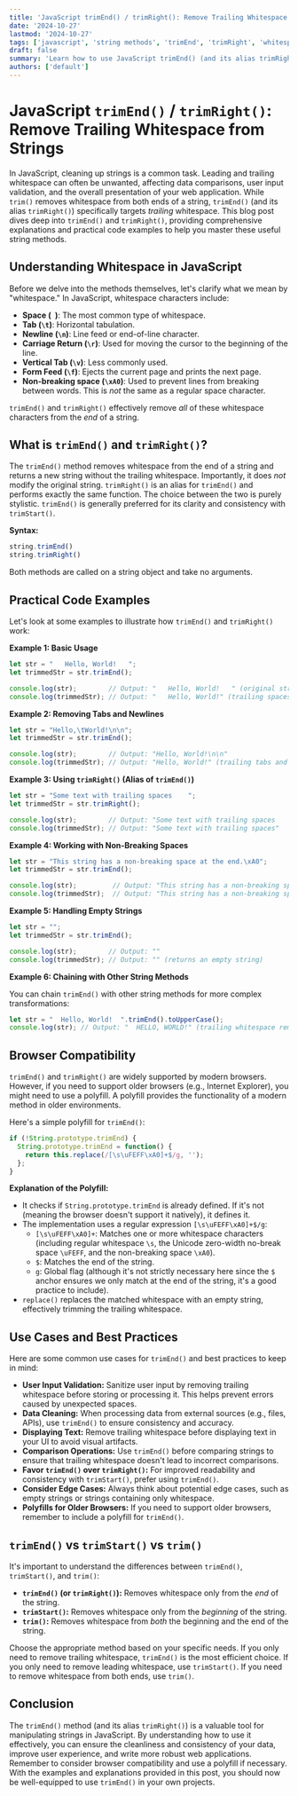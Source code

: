 ```yaml
---
title: 'JavaScript trimEnd() / trimRight(): Remove Trailing Whitespace from Strings'
date: '2024-10-27'
lastmod: '2024-10-27'
tags: ['javascript', 'string methods', 'trimEnd', 'trimRight', 'whitespace', 'string manipulation', 'web development']
draft: false
summary: 'Learn how to use JavaScript trimEnd() (and its alias trimRight()) to effectively remove trailing whitespace from strings. Includes practical code examples and explanations.'
authors: ['default']
---
```


# JavaScript `trimEnd()` / `trimRight()`: Remove Trailing Whitespace from Strings

In JavaScript, cleaning up strings is a common task.  Leading and trailing whitespace can often be unwanted, affecting data comparisons, user input validation, and the overall presentation of your web application. While `trim()` removes whitespace from both ends of a string, `trimEnd()` (and its alias `trimRight()`) specifically targets *trailing* whitespace. This blog post dives deep into `trimEnd()` and `trimRight()`, providing comprehensive explanations and practical code examples to help you master these useful string methods.

## Understanding Whitespace in JavaScript

Before we delve into the methods themselves, let's clarify what we mean by "whitespace." In JavaScript, whitespace characters include:

*   **Space (` `)**: The most common type of whitespace.
*   **Tab (`\t`)**:  Horizontal tabulation.
*   **Newline (`\n`)**:  Line feed or end-of-line character.
*   **Carriage Return (`\r`)**:  Used for moving the cursor to the beginning of the line.
*   **Vertical Tab (`\v`)**:  Less commonly used.
*   **Form Feed (`\f`)**:  Ejects the current page and prints the next page.
*   **Non-breaking space (`\xA0`)**:  Used to prevent lines from breaking between words.  This is *not* the same as a regular space character.

`trimEnd()` and `trimRight()` effectively remove *all* of these whitespace characters from the *end* of a string.

## What is `trimEnd()` and `trimRight()`?

The `trimEnd()` method removes whitespace from the end of a string and returns a new string without the trailing whitespace.  Importantly, it does *not* modify the original string.  `trimRight()` is an alias for `trimEnd()` and performs exactly the same function. The choice between the two is purely stylistic.  `trimEnd()` is generally preferred for its clarity and consistency with `trimStart()`.

**Syntax:**

```javascript
string.trimEnd()
string.trimRight()
```

Both methods are called on a string object and take no arguments.

## Practical Code Examples

Let's look at some examples to illustrate how `trimEnd()` and `trimRight()` work:

**Example 1: Basic Usage**

```javascript
let str = "   Hello, World!   ";
let trimmedStr = str.trimEnd();

console.log(str);        // Output: "   Hello, World!   " (original string unchanged)
console.log(trimmedStr); // Output: "   Hello, World!" (trailing spaces removed)
```

**Example 2: Removing Tabs and Newlines**

```javascript
let str = "Hello,\tWorld!\n\n";
let trimmedStr = str.trimEnd();

console.log(str);        // Output: "Hello,	World!\n\n"
console.log(trimmedStr); // Output: "Hello,	World!" (trailing tabs and newlines removed)
```

**Example 3: Using `trimRight()` (Alias of `trimEnd()`)**

```javascript
let str = "Some text with trailing spaces    ";
let trimmedStr = str.trimRight();

console.log(str);        // Output: "Some text with trailing spaces    "
console.log(trimmedStr); // Output: "Some text with trailing spaces"
```

**Example 4:  Working with Non-Breaking Spaces**

```javascript
let str = "This string has a non-breaking space at the end.\xA0";
let trimmedStr = str.trimEnd();

console.log(str);         // Output: "This string has a non-breaking space at the end. " (you might not *see* the NBSP)
console.log(trimmedStr);  // Output: "This string has a non-breaking space at the end." (NBSP removed)
```

**Example 5: Handling Empty Strings**

```javascript
let str = "";
let trimmedStr = str.trimEnd();

console.log(str);        // Output: ""
console.log(trimmedStr); // Output: "" (returns an empty string)
```

**Example 6:  Chaining with Other String Methods**

You can chain `trimEnd()` with other string methods for more complex transformations:

```javascript
let str = "  Hello, World!  ".trimEnd().toUpperCase();
console.log(str); // Output: "  HELLO, WORLD!" (trailing whitespace removed, then converted to uppercase)
```

## Browser Compatibility

`trimEnd()` and `trimRight()` are widely supported by modern browsers.  However, if you need to support older browsers (e.g., Internet Explorer), you might need to use a polyfill.  A polyfill provides the functionality of a modern method in older environments.

Here's a simple polyfill for `trimEnd()`:

```javascript
if (!String.prototype.trimEnd) {
  String.prototype.trimEnd = function() {
    return this.replace(/[\s\uFEFF\xA0]+$/g, '');
  };
}
```

**Explanation of the Polyfill:**

*   It checks if `String.prototype.trimEnd` is already defined.  If it's not (meaning the browser doesn't support it natively), it defines it.
*   The implementation uses a regular expression `[\s\uFEFF\xA0]+$/g`:
    *   `[\s\uFEFF\xA0]+`:  Matches one or more whitespace characters (including regular whitespace `\s`, the Unicode zero-width no-break space `\uFEFF`, and the non-breaking space `\xA0`).
    *   `$`:  Matches the end of the string.
    *   `g`:  Global flag (although it's not strictly necessary here since the `$` anchor ensures we only match at the end of the string, it's a good practice to include).
*   `replace()` replaces the matched whitespace with an empty string, effectively trimming the trailing whitespace.

## Use Cases and Best Practices

Here are some common use cases for `trimEnd()` and best practices to keep in mind:

*   **User Input Validation:**  Sanitize user input by removing trailing whitespace before storing or processing it. This helps prevent errors caused by unexpected spaces.
*   **Data Cleaning:**  When processing data from external sources (e.g., files, APIs), use `trimEnd()` to ensure consistency and accuracy.
*   **Displaying Text:** Remove trailing whitespace before displaying text in your UI to avoid visual artifacts.
*   **Comparison Operations:**  Use `trimEnd()` before comparing strings to ensure that trailing whitespace doesn't lead to incorrect comparisons.
*   **Favor `trimEnd()` over `trimRight()`:** For improved readability and consistency with `trimStart()`, prefer using `trimEnd()`.
*   **Consider Edge Cases:**  Always think about potential edge cases, such as empty strings or strings containing only whitespace.
*   **Polyfills for Older Browsers:** If you need to support older browsers, remember to include a polyfill for `trimEnd()`.

## `trimEnd()` vs `trimStart()` vs `trim()`

It's important to understand the differences between `trimEnd()`, `trimStart()`, and `trim()`:

*   **`trimEnd()` (or `trimRight()`):** Removes whitespace only from the *end* of the string.
*   **`trimStart()`:** Removes whitespace only from the *beginning* of the string.
*   **`trim()`:** Removes whitespace from *both* the beginning and the end of the string.

Choose the appropriate method based on your specific needs. If you only need to remove trailing whitespace, `trimEnd()` is the most efficient choice. If you only need to remove leading whitespace, use `trimStart()`. If you need to remove whitespace from both ends, use `trim()`.

## Conclusion

The `trimEnd()` method (and its alias `trimRight()`) is a valuable tool for manipulating strings in JavaScript.  By understanding how to use it effectively, you can ensure the cleanliness and consistency of your data, improve user experience, and write more robust web applications.  Remember to consider browser compatibility and use a polyfill if necessary.  With the examples and explanations provided in this post, you should now be well-equipped to use `trimEnd()` in your own projects.